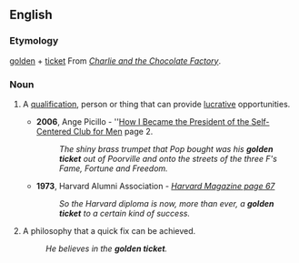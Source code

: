 ==English==

===Etymology===
[[golden]] + [[ticket]] From ''[[w:en:Charlie and the Chocolate Factory|Charlie and the Chocolate Factory]]''.

===Noun===
{{en-noun|sg=[[golden]] [[ticket]]}}

# {{idiomatic}} A [[qualification]], person or thing that can provide [[lucrative]] opportunities.
#* '''2006''', Ange Picillo - ''[http://books.google.com/books?id=jWYyVlzTHqoC How I Became the President of the Self-Centered Club for Men] page 2.
#*: ''The  shiny brass trumpet that Pop bought was his '''golden ticket''' out of Poorville and onto the streets of the three F's Fame, Fortune and Freedom.''
#* '''1973''', Harvard Alumni Association - ''[http://books.google.com/books?id=jQYuAAAAMAAJ&q=%22golden+ticket+to%22+date:1900-1995&dq=%22golden+ticket+to%22+date:1900-1995&lr=&pgis=1 Harvard Magazine page 67]''
#*: ''So the Harvard diploma is now, more than ever, a '''golden ticket''' to a certain kind of success.''
# A philosophy that a quick fix can be achieved.
#: ''He believes in the '''golden ticket'''.''